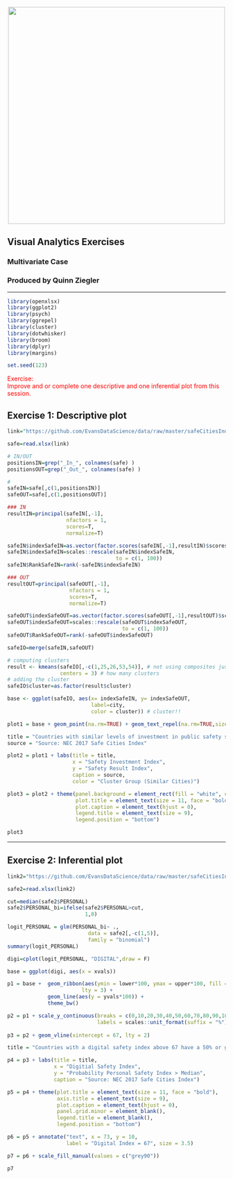 <br> 
<center><img src="http://i.imgur.com/sSaOozN.png" width="500"></center>

## Visual Analytics Exercises
### Multivariate Case

### Produced by Quinn Ziegler




_____

```r
library(openxlsx)
library(ggplot2)
library(psych)
library(ggrepel)
library(cluster)
library(dotwhisker)
library(broom)
library(dplyr)
library(margins)

set.seed(123)
```

<span style="color:red"> Exercise:<br> Improve and or complete one descriptive and one inferential plot from this session.
</span>


## Exercise 1: Descriptive plot
```r
link="https://github.com/EvansDataScience/data/raw/master/safeCitiesIndexAll.xlsx"

safe=read.xlsx(link)
```

```r
# IN/OUT
positionsIN=grep("_In_", colnames(safe) )
positionsOUT=grep("_Out_", colnames(safe) )

#
safeIN=safe[,c(1,positionsIN)]
safeOUT=safe[,c(1,positionsOUT)]
```

```r
### IN
resultIN=principal(safeIN[,-1],
                   nfactors = 1,
                   scores=T,
                   normalize=T)

safeIN$indexSafeIN=as.vector(factor.scores(safeIN[,-1],resultIN)$scores)
safeIN$indexSafeIN=scales::rescale(safeIN$indexSafeIN, 
                                   to = c(1, 100)) 
safeIN$RankSafeIN=rank(-safeIN$indexSafeIN)

### OUT
resultOUT=principal(safeOUT[,-1],
                    nfactors = 1,
                    scores=T,
                    normalize=T)

safeOUT$indexSafeOUT=as.vector(factor.scores(safeOUT[,-1],resultOUT)$scores)
safeOUT$indexSafeOUT=scales::rescale(safeOUT$indexSafeOUT, 
                                     to = c(1, 100)) 
safeOUT$RankSafeOUT=rank(-safeOUT$indexSafeOUT)
```

```r
safeIO=merge(safeIN,safeOUT)
```

```r
# computing clusters
result <- kmeans(safeIO[,-c(1,25,26,53,54)], # not using composites just created
                 centers = 3) # how many clusters
# adding the cluster
safeIO$cluster=as.factor(result$cluster)
```

```r
base <- ggplot(safeIO, aes(x= indexSafeIN, y= indexSafeOUT,
                           label=city,
                           color = cluster)) # cluster!!

plot1 = base + geom_point(na.rm=TRUE) + geom_text_repel(na.rm=TRUE,size=2) 

```

```r
title = "Countries with similar levels of investment in public safety see similar outcomes."
source = "Source: NEC 2017 Safe Cities Index"

plot2 = plot1 + labs(title = title,
                     x = "Safety Investment Index",
                     y = "Safety Result Index",
                     caption = source,
                     color = "Cluster Group (Similar Cities)")

plot3 = plot2 + theme(panel.background = element_rect(fill = "white", color = "grey50"),
                      plot.title = element_text(size = 11, face = "bold"),
                      plot.caption = element_text(hjust = 0),
                      legend.title = element_text(size = 9),
                      legend.position = "bottom")

plot3
```
_____






## Exercise 2: Inferential plot
```r
link2="https://github.com/EvansDataScience/data/raw/master/safeCitiesIndex.xlsx"

safe2=read.xlsx(link2)
```

```r
cut=median(safe2$PERSONAL)
safe2$PERSONAL_bi=ifelse(safe2$PERSONAL>cut,
                         1,0)
```

```r
logit_PERSONAL = glm(PERSONAL_bi~ .,
                          data = safe2[,-c(1,5)],
                          family = "binomial")
summary(logit_PERSONAL)
```

```r
digi=cplot(logit_PERSONAL, "DIGITAL",draw = F)
```

```r
base = ggplot(digi, aes(x = xvals)) 

p1 = base +  geom_ribbon(aes(ymin = lower*100, ymax = upper*100, fill = "95% Confidence Interval"), 
                        lty = 3) + 
             geom_line(aes(y = yvals*100)) +
             theme_bw()

p2 = p1 + scale_y_continuous(breaks = c(0,10,20,30,40,50,60,70,80,90,100), limits = c(-10,110),
                             labels = scales::unit_format(suffix = "%"))
             
p3 = p2 + geom_vline(xintercept = 67, lty = 2)

title = "Countries with a digital safety index above 67 have a 50% or greater probability of \nbeing above the median personal safety index value, all else equal."

p4 = p3 + labs(title = title,
               x = "Digitial Safety Index",
               y = "Probability Personal Safety Index > Median",
               caption = "Source: NEC 2017 Safe Cities Index")

p5 = p4 + theme(plot.title = element_text(size = 11, face = "bold"),
                axis.title = element_text(size = 9),
                plot.caption = element_text(hjust = 0),
                panel.grid.minor = element_blank(),
                legend.title = element_blank(),
                legend.position = "bottom")

p6 = p5 + annotate("text", x = 73, y = 10,
                   label = "Digital Index = 67", size = 3.5)

p7 = p6 + scale_fill_manual(values = c("grey90"))

p7
```
